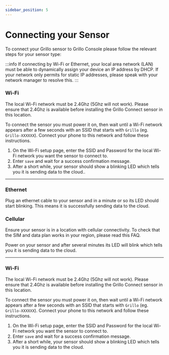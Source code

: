 ```yaml
---
sidebar_position: 5
---
```


# Connecting your Sensor
To connect your Grillo sensor to Grillo Console please follow the relevant steps for your sensor type:

:::info
If connecting by Wi-Fi or Ethernet, your local area network (LAN) must be able to dynamically assign your device an IP address by DHCP. If your network only permits for static IP addresses, please speak with your network manager to resolve this.
:::


<Tabs groupId="sensor-types">
<TabItem value="Grillo Connect" label="Grillo Connect">
  

### Wi-Fi
The local Wi-Fi network must be 2.4Ghz (5Ghz will not work). Please ensure that 2.4Ghz is available before installing the Grillo Connect sensor in this location.

To connect the sensor you must power it on, then wait until a Wi-Fi network appears after a few seconds with an SSID that starts with `Grillo` (eg. `Grillo-XXXXXX`). Connect your phone to this network and follow these instructions.

1. On the Wi-Fi setup page, enter the SSID and Password for the local Wi-Fi network you want the sensor to connect to.
2. Enter `save` and wait for a success confirmation message.
3. After a short while, your sensor should show a blinking LED which tells you it is sending data to the cloud..

---
### Ethernet
Plug an ethernet cable to your sensor and in a minute or so its LED should start blinking. This means it is successfully sending data to the cloud.
  
</TabItem>
<TabItem value="Grillo Air" label="Grillo Air">
  

### Cellular
Ensure your sensor is in a location with cellular connectivity. To check that the SIM and data plan works in your region, please read this FAQ.

Power on your sensor and after several minutes its LED will blink which tells you it is sending data to the cloud.

---
### Wi-Fi
The local Wi-Fi network must be 2.4Ghz (5Ghz will not work). Please ensure that 2.4Ghz is available before installing the Grillo Connect sensor in this location.

To connect the sensor you must power it on, then wait until a Wi-Fi network appears after a few seconds with an SSID that starts with `Grillo` (eg. `Grillo-XXXXXX`). Connect your phone to this network and follow these instructions.
1. On the Wi-Fi setup page, enter the SSID and Password for the local Wi-Fi network you want the sensor to connect to.
2. Enter `save` and wait for a success confirmation message.
3. After a short while, your sensor should show a blinking LED which tells you it is sending data to the cloud.


  
  
</TabItem>
</Tabs>

